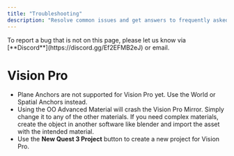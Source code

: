 ```yaml
---
title: "Troubleshooting"
description: "Resolve common issues and get answers to frequently asked questions."
---
```


<Note>
To report a bug that is not on this page, please let us know via [**Discord**](https://discord.gg/Ef2EFMB2eJ) or email.
</Note>

# Vision Pro

- Plane Anchors are not supported for Vision Pro yet. Use the World or Spatial Anchors instead.
- Using the OO Advanced Material will crash the Vision Pro Mirror. Simply change it to any of the other materials. If you need complex materials, create the object in another software like blender and import the asset with the intended material.
- Use the **New Quest 3 Project** button to create a new project for Vision Pro.